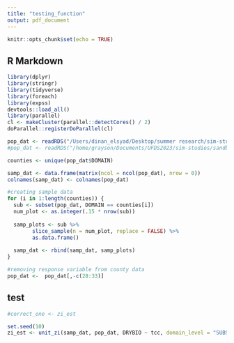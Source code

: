 ```yaml
---
title: "testing_function"
output: pdf_document
---
```


```r
knitr::opts_chunk$set(echo = TRUE)
```

## R Markdown

```r
library(dplyr)
library(stringr)
library(tidyverse)
library(foreach)
library(expss)
devtools::load_all()
library(parallel)
cl <- makeCluster(parallel::detectCores() / 2)
doParallel::registerDoParallel(cl)

```


```r

pop_dat <- readRDS("/Users/dinan_elsyad/Desktop/summer research/sim-studies/sandbox/sim_samp.rds")
#pop_dat <- readRDS("/home/grayson/Documents/UFDS2023/sim-studies/sandbox/sim_samp.rds")

counties <- unique(pop_dat$DOMAIN)

samp_dat <- data.frame(matrix(ncol = ncol(pop_dat), nrow = 0))
colnames(samp_dat) <- colnames(pop_dat)

#creating sample data 
for (i in 1:length(counties)) {
  sub <- subset(pop_dat, DOMAIN == counties[i])
  num_plot <- as.integer(.15 * nrow(sub))
  
  samp_plots <- sub %>%
        slice_sample(n = num_plot, replace = FALSE) %>%
        as.data.frame()
  
  samp_dat <- rbind(samp_dat, samp_plots)
}

#removing response variable from county data 
pop_dat <-  pop_dat[,-c(28:33)]


```


## test

```r

#correct_one <- zi_est

set.seed(10)
zi_est <- unit_zi(samp_dat, pop_dat, DRYBIO ~ tcc, domain_level = "SUBSECTION", mse_est = T, B = 25)

```


